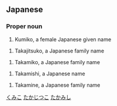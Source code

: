 ==Japanese==
{{ja-kanjitab|高|実|子}}

===Proper noun===
{{ja-pos|proper|くみこ}}
# Kumiko, a female Japanese given name

{{ja-pos|proper|たかじつこ}}
# Takajitsuko, a Japanese family name

{{ja-pos|proper|たかみこ}}
# Takamiko, a Japanese family name

{{ja-pos|proper|たかみし}}
# Takamishi, a Japanese name

{{ja-pos|proper|たかみね}}
# Takamine, a Japanese family name

[[Category:Japanese female given names|くみこ]]
[[Category:Japanese surnames|たかじつこ]]
[[Category:ja:Names|たかみし]]